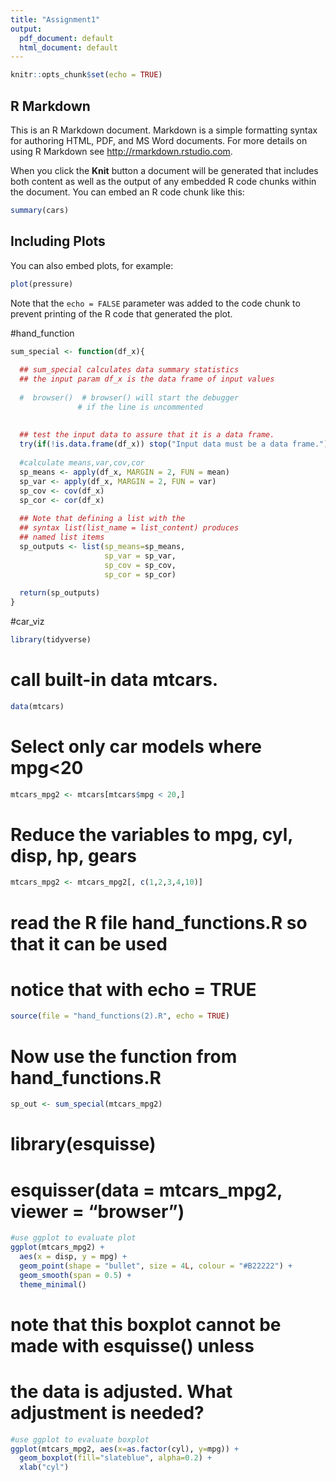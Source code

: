 ```yaml
---
title: "Assignment1"
output:
  pdf_document: default
  html_document: default
---
```


```r
knitr::opts_chunk$set(echo = TRUE)
```

## R Markdown

This is an R Markdown document. Markdown is a simple formatting syntax for authoring HTML, PDF, and MS Word documents. For more details on using R Markdown see <http://rmarkdown.rstudio.com>.

When you click the **Knit** button a document will be generated that includes both content as well as the output of any embedded R code chunks within the document. You can embed an R code chunk like this:

```r
summary(cars)
```

## Including Plots

You can also embed plots, for example:

```r
plot(pressure)
```

Note that the `echo = FALSE` parameter was added to the code chunk to prevent printing of the R code that generated the plot.

#hand_function
```r
sum_special <- function(df_x){
  
  ## sum_special calculates data summary statistics
  ## the input param df_x is the data frame of input values
  
  #  browser()  # browser() will start the debugger
               # if the line is uncommented
  
  
  ## test the input data to assure that it is a data frame.
  try(if(!is.data.frame(df_x)) stop("Input data must be a data frame."))
  
  #calculate means,var,cov,cor
  sp_means <- apply(df_x, MARGIN = 2, FUN = mean)
  sp_var <- apply(df_x, MARGIN = 2, FUN = var)
  sp_cov <- cov(df_x)
  sp_cor <- cor(df_x)
  
  ## Note that defining a list with the 
  ## syntax list(list_name = list_content) produces
  ## named list items
  sp_outputs <- list(sp_means=sp_means, 
                     sp_var = sp_var, 
                     sp_cov = sp_cov, 
                     sp_cor = sp_cor)
  
  return(sp_outputs)
}
```

#car_viz
```r
library(tidyverse)
```
# call built-in data mtcars.
```r
data(mtcars)
```

# Select only car models where mpg<20
```r
mtcars_mpg2 <- mtcars[mtcars$mpg < 20,]
```

# Reduce the variables to mpg, cyl, disp, hp, gears
```r
mtcars_mpg2 <- mtcars_mpg2[, c(1,2,3,4,10)]
```

# read the R file hand_functions.R so that it can be used
# notice that with echo = TRUE 
```r
source(file = "hand_functions(2).R", echo = TRUE)
```

# Now use the function from hand_functions.R
```r
sp_out <- sum_special(mtcars_mpg2)
```

# library(esquisse)
# 
# esquisser(data = mtcars_mpg2, viewer = "browser")


```r
#use ggplot to evaluate plot
ggplot(mtcars_mpg2) +
  aes(x = disp, y = mpg) +
  geom_point(shape = "bullet", size = 4L, colour = "#B22222") +
  geom_smooth(span = 0.5) +
  theme_minimal()
```

# note that this boxplot cannot be made with esquisse() unless
# the data is adjusted.  What adjustment is needed?

```r
#use ggplot to evaluate boxplot
ggplot(mtcars_mpg2, aes(x=as.factor(cyl), y=mpg)) + 
  geom_boxplot(fill="slateblue", alpha=0.2) + 
  xlab("cyl")
```











